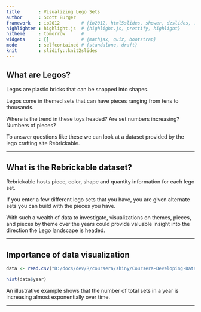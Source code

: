 ```yaml
---
title       : Visualizing Lego Sets
author      : Scott Burger
framework   : io2012        # {io2012, html5slides, shower, dzslides, ...}
highlighter : highlight.js  # {highlight.js, prettify, highlight}
hitheme     : tomorrow      # 
widgets     : []            # {mathjax, quiz, bootstrap}
mode        : selfcontained # {standalone, draft}
knit        : slidify::knit2slides
---
```


## What are Legos?

Legos are plastic bricks that can be snapped into shapes.

Legos come in themed sets that can have pieces ranging from tens to thousands.

Where is the trend in these toys headed? Are set numbers increasing? Numbers of pieces?

To answer questions like these we can look at a dataset provided by the lego crafting site Rebrickable.

--- 

## What is the Rebrickable dataset?

Rebrickable hosts piece, color, shape and quantity information for each lego set.

If you enter a few different lego sets that you have, you are given alternate sets you can build with the pieces you have.

With such a wealth of data to investigate, visualizations on themes, pieces, and pieces by theme over the years could provide valuable insight into the direction the Lego landscape is headed.


---

## Importance of data visualization


```r
data <- read.csv("D:/docs/dev/R/coursera/shiny/Coursera-Developing-Data-Products-master/project/data/sets.csv")

hist(data$year)
```
An illustrative example shows that the number of total sets in a year is increasing almost exponentially over time. 


---

